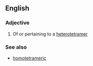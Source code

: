 ==English==

===Adjective===
{{en-adj|-}}

# Of or pertaining to a [[heterotetramer]]

===See also===
*[[homotetrameric]]